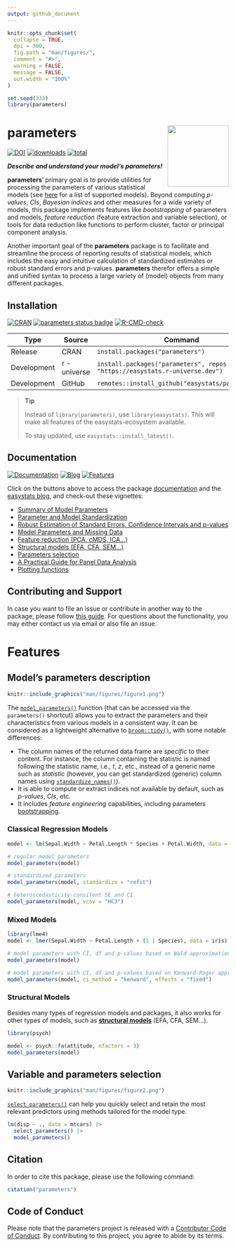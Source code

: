 ```yaml
---
output: github_document
---
```


```r
knitr::opts_chunk$set(
  collapse = TRUE,
  dpi = 300,
  fig.path = "man/figures/",
  comment = "#>",
  warning = FALSE,
  message = FALSE,
  out.width = "100%"
)

set.seed(333)
library(parameters)
```

# parameters <img src="man/figures/logo.png" align="right" height="139" />

[![DOI](https://joss.theoj.org/papers/10.21105/joss.02445/status.svg)](https://doi.org/10.21105/joss.02445)
[![downloads](https://cranlogs.r-pkg.org/badges/parameters)](https://cran.r-project.org/package=parameters)
[![total](https://cranlogs.r-pkg.org/badges/grand-total/parameters)](https://cranlogs.r-pkg.org/)

***Describe and understand your model's parameters!***

**parameters**' primary goal is to provide utilities for processing the parameters of various statistical models (see [here](https://easystats.github.io/insight/) for a list of supported models). Beyond computing *p-values*, *CIs*, *Bayesian indices* and other measures for a wide variety of models, this package implements features like *bootstrapping* of parameters and models, *feature reduction* (feature extraction and variable selection), or tools for data reduction like functions to perform cluster, factor or principal component analysis.

Another important goal of the **parameters** package is to facilitate and streamline the process of reporting results of statistical models, which includes the easy and intuitive calculation of standardized estimates or robust standard errors and p-values. **parameters** therefor offers a simple and unified syntax to process a large variety of (model) objects from many different packages.

## Installation

[![CRAN](https://www.r-pkg.org/badges/version/parameters)](https://cran.r-project.org/package=parameters) [![parameters status badge](https://easystats.r-universe.dev/badges/parameters)](https://easystats.r-universe.dev) [![R-CMD-check](https://github.com/easystats/parameters/workflows/R-CMD-check/badge.svg?branch=main)](https://github.com/easystats/parameters/actions)

Type | Source | Command
---|---|---
Release | CRAN | `install.packages("parameters")`
Development | r - universe | `install.packages("parameters", repos = "https://easystats.r-universe.dev")`
Development | GitHub | `remotes::install_github("easystats/parameters")`

> **Tip**
>
> Instead of `library(parameters)`, use `library(easystats)`. This will make all features of the  easystats-ecosystem available.
>
> To stay updated, use `easystats::install_latest()`.

## Documentation

[![Documentation](https://img.shields.io/badge/documentation-parameters-orange.svg?colorB=E91E63)](https://easystats.github.io/parameters/)
[![Blog](https://img.shields.io/badge/blog-easystats-orange.svg?colorB=FF9800)](https://easystats.github.io/blog/posts/)
[![Features](https://img.shields.io/badge/features-parameters-orange.svg?colorB=2196F3)](https://easystats.github.io/parameters/reference/index.html)

Click on the buttons above to access the package [documentation](https://easystats.github.io/parameters/) and the [easystats blog](https://easystats.github.io/blog/posts/), and check-out these vignettes:

- [Summary of Model Parameters](https://easystats.github.io/parameters/articles/model_parameters.html)
- [Parameter and Model Standardization](https://easystats.github.io/parameters/articles/standardize_parameters_effsize.html)
- [Robust Estimation of Standard Errors, Confidence Intervals and p-values](https://easystats.github.io/parameters/articles/model_parameters_robust.html)
- [Model Parameters and Missing Data](https://easystats.github.io/parameters/articles/model_parameters_mice.html)
- [Feature reduction (PCA, cMDS, ICA...)](https://easystats.github.io/parameters/articles/parameters_reduction.html)
- [Structural models (EFA, CFA, SEM...)](https://easystats.github.io/parameters/articles/efa_cfa.html)
- [Parameters selection](https://easystats.github.io/parameters/articles/parameters_selection.html)
- [A Practical Guide for Panel Data Analysis](https://easystats.github.io/parameters/articles/demean.html)
- [Plotting functions](https://easystats.github.io/see/articles/parameters.html)

## Contributing and Support

In case you want to file an issue or contribute in another way to the package, please follow [this guide](https://github.com/easystats/parameters/blob/main/.github/CONTRIBUTING.md). For questions about the functionality, you may either contact us via email or also file an issue.


# Features

## Model's parameters description

```r
knitr::include_graphics("man/figures/figure1.png")
```

The [`model_parameters()`](https://easystats.github.io/parameters/articles/model_parameters.html) function (that can be accessed via the `parameters()` shortcut) allows you to extract the parameters and their characteristics from various models in a consistent way. It can be considered as a lightweight alternative to [`broom::tidy()`](https://github.com/tidymodels/broom), with some notable differences:

- The column names of the returned data frame are *specific* to their content. For instance, the column containing the statistic is named following the statistic name, i.e., *t*, *z*, etc., instead of a generic name such as *statistic* (however, you can get standardized (generic) column names using [`standardize_names()`](https://easystats.github.io/insight/reference/standardize_names.html)).
- It is able to compute or extract indices not available by default, such as *p-values*, *CIs*, etc.
- It includes *feature engineering* capabilities, including parameters [bootstrapping](https://easystats.github.io/parameters/reference/bootstrap_parameters.html).


### Classical Regression Models

```r
model <- lm(Sepal.Width ~ Petal.Length * Species + Petal.Width, data = iris)

# regular model parameters
model_parameters(model)

# standardized parameters
model_parameters(model, standardize = "refit")

# heteroscedasticity-consitent SE and CI
model_parameters(model, vcov = "HC3")
```

### Mixed Models

```r
library(lme4)
model <- lmer(Sepal.Width ~ Petal.Length + (1 | Species), data = iris)

# model parameters with CI, df and p-values based on Wald approximation
model_parameters(model)

# model parameters with CI, df and p-values based on Kenward-Roger approximation
model_parameters(model, ci_method = "kenward", effects = "fixed")
```

### Structural Models

Besides many types of regression models and packages, it also works for other types of models, such as [**structural models**](https://easystats.github.io/parameters/articles/efa_cfa.html) (EFA, CFA, SEM...).

```r
library(psych)

model <- psych::fa(attitude, nfactors = 3)
model_parameters(model)
```



## Variable and parameters selection

```r
knitr::include_graphics("man/figures/figure2.png")
```

[`select_parameters()`](https://easystats.github.io/parameters/articles/parameters_selection.html) can help you quickly select and retain the most relevant predictors using methods tailored for the model type.

```r
lm(disp ~ ., data = mtcars) |>
  select_parameters() |>
  model_parameters()
```

## Citation

In order to cite this package, please use the following command:

```r
citation("parameters")
```

## Code of Conduct

Please note that the parameters project is released with a [Contributor Code of Conduct](https://www.contributor-covenant.org/version/2/1/code_of_conduct/). By contributing to this project, you agree to abide by its terms.
